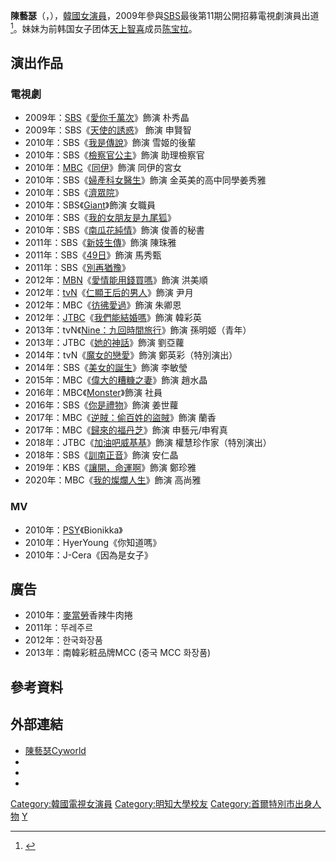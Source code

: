 {{藝人
|姓名 = 陳藝瑟
|類型 = 女演員
|圖片 = Jin Ye-Sol from acrofan.jpg
|圖片尺寸 = 
|圖片簡介 = 
|本名 = 
|外文名 = 진예솔
|外文 = ko
|羅馬拼音 = Jin Ye Sol
|英文名 =
|暱稱 =
|其他藝名 = 
|國籍 = {{KOR}}
|出生日期 = {{birth_date_and_age|1985|09|24}}
|出生地點 = {{KOR}}[[首爾特別市|首爾特別市]]
|宗教信仰 = 
|語言 = [[韓語|韓語]]
|職業 = [[演員|演員]]
|教育程度 = [[明知大學|明知大學]]戲劇電影系
|出道作品 = 《愛你千萬次》
|出道日期 = 2009年
|代表作品 = 《[[仁顯王后的男人|仁顯王后的男人]]》
|活躍年代 = 2009年至今
|唱片公司 = 
|經紀公司 = [[Hunus_Entertainment|Hunus Entertainment]]
|相關團體 = 
|網站 = 
|IMDb = 
}}

'''陳藝瑟'''（{{lang-ko|진예솔}}，{{bd|1985年|9月24日}}），[[韓國|韓國]][[女演員|女演員]]，2009年參與[[SBS_(韓國)|SBS]]最後第11期公開招募電視劇演員出道<ref>{{Cite news|url=https://www.inews24.com/view/1209870|title=김호창·이가현·김태희·석진이·김수안…'SBS스페셜' 마지막 공채 탤런트 11기 14명, 그 후 10년|publisher={{lk|inews24|아이뉴스24}}|author=정상호|date=2019-09-22|accessdaate=2022-06-10}}</ref>。妹妹为前韩国女子团体[[天上智喜|天上智喜]]成员[[陈宝拉|陈宝拉]]。

== 演出作品 ==
=== 電視劇 ===
* 2009年：[[SBS_(韓國)|SBS]]《[[愛你千萬次|愛你千萬次]]》飾演 朴秀晶
* 2009年：SBS《[[天使的誘惑|天使的誘惑]]》 飾演 申賢智
* 2010年：SBS《[[我是傳說|我是傳說]]》飾演 雪姬的後輩
* 2010年：SBS《[[檢察官公主|檢察官公主]]》飾演 助理檢察官
* 2010年：[[文化廣播_(韓國)|MBC]]《[[同伊|同伊]]》飾演 同伊的宮女
* 2010年：SBS《[[婦產科女醫生|婦產科女醫生]]》飾演 金英美的高中同學姜秀雅
* 2010年：SBS《[[濟眾院_(電視劇)|濟眾院]]》
* 2010年：SBS《[[巨人_(韓國電視劇)|Giant]]》飾演 女職員
* 2010年：SBS《[[我的女朋友是九尾狐|我的女朋友是九尾狐]]》
* 2010年：SBS《[[南瓜花純情|南瓜花純情]]》飾演 俊善的秘書
* 2011年：SBS《[[新妓生傳|新妓生傳]]》飾演 陳珠雅
* 2011年：SBS《[[49日|49日]]》飾演 馬秀甄
* 2011年：SBS《[[別再猶豫|別再猶豫]]》
* 2012年：[[MBN|MBN]]《[[愛情能用錢買嗎|愛情能用錢買嗎]]》飾演 洪美順
* 2012年：[[tvN|tvN]]《[[仁顯王后的男人|仁顯王后的男人]]》飾演 尹月
* 2012年：MBC《[[彷彿愛過|彷彿愛過]]》飾演 朱卿恩
* 2012年：[[JTBC|JTBC]]《[[我們能結婚嗎|我們能結婚嗎]]》飾演 韓彩英
* 2013年：tvN《[[Nine：九回時間旅行|Nine：九回時間旅行]]》飾演 孫明姬（青年）
* 2013年：JTBC《[[她的神話|她的神話]]》飾演 劉亞蘿
* 2014年：tvN《[[魔女的戀愛|魔女的戀愛]]》飾演 鄭英彩（特別演出）
* 2014年：SBS《[[美女的誕生|美女的誕生]]》飾演 李敏瑩
* 2015年：MBC《[[偉大的糟糠之妻|偉大的糟糠之妻]]》飾演 趙水晶
* 2016年：MBC《[[Monster_(電視劇)|Monster]]》飾演 社員
* 2016年：SBS《[[你是禮物|你是禮物]]》飾演 姜世蘿
* 2017年：MBC《[[逆賊：偷百姓的盜賊|逆賊：偷百姓的盜賊]]》飾演 蘭香
* 2017年：MBC《[[歸來的福丹芝|歸來的福丹芝]]》飾演 申藝元/申宥真
* 2018年：JTBC《[[加油吧威基基|加油吧威基基]]》飾演 權慧珍作家（特別演出）
* 2018年：SBS《[[訓南正音|訓南正音]]》飾演 安仁晶
* 2019年：KBS《[[讓開，命運啊|讓開，命運啊]]》飾演 鄭珍雅
* 2020年：MBC《[[我的燦爛人生_(韓國電視劇)|我的燦爛人生]]》飾演 高尚雅

=== MV ===
* 2010年：[[PSY|PSY]]《Bionikka》
* 2010年：HyerYoung《你知道嗎》
* 2010年：J-Cera《因為是女子》

== 廣告 ==
* 2010年：[[麥當勞|麥當勞]]香辣牛肉捲
* 2011年：뚜레주르
* 2012年：한국화장품
* 2013年：南韓彩粧品牌MCC (중국 MCC 화장품)

== 參考資料 ==
{{reflist}}

==外部連結==
*[http://q.cyworld.com/24246863 陳藝瑟Cyworld] {{Wayback|url=http://q.cyworld.com/24246863 |date=20140826115804 }}
*{{Mtime people|1948650}}
*{{douban people}}
*{{Instagram|ysoleee}}
{{Hunus Entertainment}}

{{DEFAULTSORT: Jin Ye Sol}}
[[Category:韓國電視女演員|Category:韓國電視女演員]]
[[Category:明知大學校友|Category:明知大學校友]]
[[Category:首爾特別市出身人物|Category:首爾特別市出身人物]]
[[Category:陳姓|Y]]